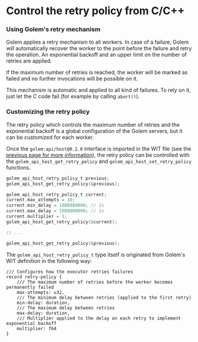 # Control the retry policy from C/C++

### Using Golem's retry mechanism

Golem applies a retry mechanism to all workers. In case of a failure, Golem will automatically recover the worker to the point before the failure and retry the operation. An exponential backoff and an upper limit on the number of retries are applied.

If the maximum number of retries is reached, the worker will be marked as failed and no further invocations will be possible on it.

This mechanism is automatic and applied to all kind of failures. To rely on it, just let the C code fail (for example by calling `abort()`).

### Customizing the retry policy

The retry policy which controls the maximum number of retries and the exponential backoff is a global configuration of the Golem servers, but it can be customized for each worker.

Once the `golem:api/host@0.2.0` interface is imported in the WIT file (see the [previous page for more information](/docs/ccpp-language-guide/durability)), the retry policy can be controlled with the `golem_api_host_get_retry_policy` and `golem_api_host_set_retry_policy` functions.

```c
golem_api_host_retry_policy_t previous;
golem_api_host_get_retry_policy(&previous);

golem_api_host_retry_policy_t current;
current.max_attempts = 10;
current.min_delay = 1000000000; // 1s
current.max_delay = 1000000000; // 1s
current.multiplier = 1;
golem_api_host_get_retry_policy(&current);

// ...

golem_api_host_get_retry_policy(&previous);
```

The `golem_api_host_retry_policy_t` type itself is originated from Golem's WIT definition in the following way:

```wit
/// Configures how the executor retries failures
record retry-policy {
    /// The maximum number of retries before the worker becomes permanently failed
    max-attempts: u32,
    /// The minimum delay between retries (applied to the first retry)
    min-delay: duration,
    /// The maximum delay between retries
    max-delay: duration,
    /// Multiplier applied to the delay on each retry to implement exponential backoff
    multiplier: f64
}
```
